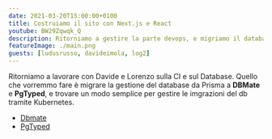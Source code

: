 ```yaml
---
date: 2021-03-20T15:00:00+0100
title: Costruiamo il sito con Next.js e React
youtube: BW29Zqwqk_Q
description: Ritorniamo a gestire la parte devops, e migriamo il database management da prisma ad un progetto interessante che ci semplifica tanto la vita
featureImage: ./main.png
guests: [ludusrusso, davideimola, log2]
---
```


Ritorniamo a lavorare con Davide e Lorenzo sulla CI e sul Database.
Quello che vorremmo fare è migrare la gestione del database da Prisma a **DBMate** e **PgTyped**,
e trovare un modo semplice per gestire le imgrazioni del db tramite Kubernetes.

- [Dbmate](https://github.com/amacneil/dbmate)
- [PgTyped](https://github.com/adelsz/pgtyped)
